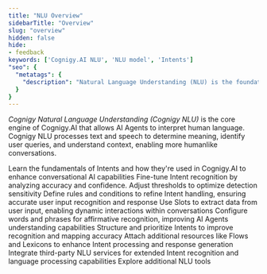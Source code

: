 ```yaml
---
title: "NLU Overview"
sidebarTitle: "Overview"
slug: "overview"
hidden: false
hide:
- feedback
keywords: ['Cognigy.AI NLU', 'NLU model', 'Intents']
"seo": {
  "metatags": {
    "description": "Natural Language Understanding (NLU) is the foundation of Cognigy AI Agents, powered by the cutting-edge Cognigy NLU engine, setting the standard in the industry."
  }
}
---
```


_Cognigy Natural Language Understanding (Cognigy NLU)_ is the core engine of Cognigy.AI that allows AI Agents to interpret human language. Cognigy NLU processes text and speech to determine meaning, identify user queries, and understand context, enabling more humanlike conversations.

<CardGroup cols={3}>
  <Card
    title="Intents"
    href="/ai/platform-features/nlu/intents/overview"
  >
    Learn the fundamentals of Intents and how they're used in Cognigy.AI to enhance conversational AI capabilities
  </Card>
  <Card
    title="NLU Performance Tuning"
    href="/ai/platform-features/nlu/intents/intent-analyzer"
  >
    Fine-tune Intent recognition by analyzing accuracy and confidence. Adjust thresholds to optimize detection sensitivity
  </Card>
  <Card
    title="Rules and Conditions"
    href="/ai/platform-features/nlu/intents/rules"
  >
    Define rules and conditions to refine Intent handling, ensuring accurate user input recognition and response
  </Card>
  <Card
    title="Slots"
    href="/ai/platform-features/nlu/slots/overview"
  >
    Use Slots to extract data from user input, enabling dynamic interactions within conversations
  </Card>
  <Card
    title="Affirmative Words"
    href="/ai/platform-features/nlu/intents/confirmation-words"
  >
    Configure words and phrases for affirmative recognition, improving AI Agents understanding capabilities
  </Card>
  <Card
    title="Intent Hierarchy"
    href="/ai/platform-features/nlu/intents/intent-hierarchy/overview"
  >
    Structure and prioritize Intents to improve recognition and mapping accuracy
  </Card>
  <Card
    title="Attachments"
    href="/ai/platform-features/nlu/attachments"
  >
    Attach additional resources like Flows and Lexicons to enhance Intent processing and response generation
  </Card>
  <Card
    title="External NLU"
    href="/ai/platform-features/nlu/external/overview"
  >
    Integrate third-party NLU services for extended Intent recognition and language processing capabilities
  </Card>
  <Card
    title="Miscellaneous"
    href="/ai/platform-features/nlu/text-cleaner"
  >
    Explore additional NLU tools
  </Card>
</CardGroup>